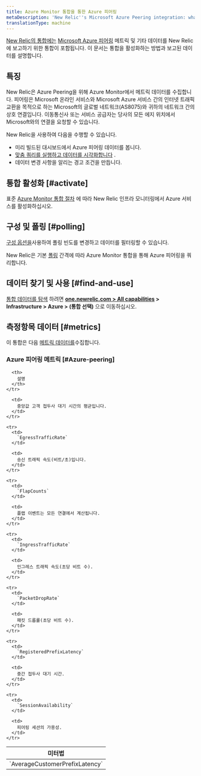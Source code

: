 ```yaml
---
title: Azure Monitor 통합을 통한 Azure 피어링
metaDescription: 'New Relic''s Microsoft Azure Peering integration: what data it reports and how to enable it.'
translationType: machine
---
```


[New Relic의 통합에는](/docs/infrastructure/integrations-getting-started/getting-started/introduction-infrastructure-integrations) [Microsoft Azure 피어링](https://learn.microsoft.com/en-in/azure/internet-peering/) 메트릭 및 기타 데이터를 New Relic에 보고하기 위한 통합이 포함됩니다. 이 문서는 통합을 활성화하는 방법과 보고된 데이터를 설명합니다.

## 특징

New Relic은 Azure Peering을 위해 Azure Monitor에서 메트릭 데이터를 수집합니다. 피어링은 Microsoft 온라인 서비스와 Microsoft Azure 서비스 간의 인터넷 트래픽 교환을 목적으로 하는 Microsoft의 글로벌 네트워크(AS8075)와 귀하의 네트워크 간의 상호 연결입니다. 이동통신사 또는 서비스 공급자는 당사의 모든 에지 위치에서 Microsoft와의 연결을 요청할 수 있습니다.

New Relic을 사용하여 다음을 수행할 수 있습니다.

* 미리 빌드된 대시보드에서 Azure 피어링 데이터를 봅니다.
* [맞춤 쿼리를 실행하고 데이터를 시각화합니다](/docs/infrastructure/integrations-getting-started/getting-started/use-integration-data-new-relic-insights) .
* 데이터 변경 사항을 알리는 경고 조건을 만듭니다.

## 통합 활성화 [#activate]

표준 [Azure Monitor 통합 절차](/docs/infrastructure/microsoft-azure-integrations/azure-integrations-list/azure-monitor) 에 따라 New Relic 인프라 모니터링에서 Azure 서비스를 활성화하십시오.

## 구성 및 폴링 [#polling]

[구성 옵션을](/docs/infrastructure/microsoft-azure-integrations/azure-integrations-list/azure-monitor/#settings)사용하여 폴링 빈도를 변경하고 데이터를 필터링할 수 있습니다.

New Relic은 기본 [폴링](/docs/infrastructure/microsoft-azure-integrations/azure-integrations-list/azure-monitor/#settings) 간격에 따라 Azure Monitor 통합을 통해 Azure 피어링을 쿼리합니다.

## 데이터 찾기 및 사용 [#find-and-use]

[통합 데이터를 탐색](/docs/infrastructure/integrations/find-use-infrastructure-integration-data) 하려면 **[one.newrelic.com > All capabilities](https://one.newrelic.com/all-capabilities) > Infrastructure > Azure > (통합 선택)** 으로 이동하십시오.

## 측정항목 데이터 [#metrics]

이 통합은 다음 [메트릭 데이터를](/docs/infrastructure/integrations-getting-started/getting-started/understand-integration-data-data-types#metric)수집합니다.

### Azure 피어링 메트릭 [#Azure-peering]

<table>
  <thead>
    <tr>
      <th style={{ width: "300px" }}>
        미터법
      </th>

      <th>
        설명
      </th>
    </tr>
  </thead>

  <tbody>
    <tr>
      <td>
        `AverageCustomerPrefixLatency`
      </td>

      <td>
        중앙값 고객 접두사 대기 시간의 평균입니다.
      </td>
    </tr>

    <tr>
      <td>
        `EgressTrafficRate`
      </td>

      <td>
        송신 트래픽 속도(비트/초)입니다.
      </td>
    </tr>

    <tr>
      <td>
        `FlapCounts`
      </td>

      <td>
        플랩 이벤트는 모든 연결에서 계산됩니다.
      </td>
    </tr>

    <tr>
      <td>
        `IngressTrafficRate`
      </td>

      <td>
        인그레스 트래픽 속도(초당 비트 수).
      </td>
    </tr>

    <tr>
      <td>
        `PacketDropRate`
      </td>

      <td>
        패킷 드롭률(초당 비트 수).
      </td>
    </tr>

    <tr>
      <td>
        `RegisteredPrefixLatency`
      </td>

      <td>
        중간 접두사 대기 시간.
      </td>
    </tr>

    <tr>
      <td>
        `SessionAvailability`
      </td>

      <td>
        피어링 세션의 가용성.
      </td>
    </tr>
  </tbody>
</table>